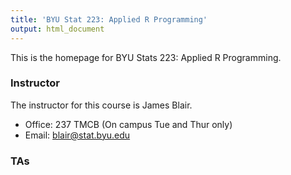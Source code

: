 ```yaml
---
title: 'BYU Stat 223: Applied R Programming'
output: html_document
---
```


This is the homepage for BYU Stats 223: Applied R Programming.

### Instructor
The instructor for this course is James Blair.

* Office: 237 TMCB (On campus Tue and Thur only)
* Email: [blair@stat.byu.edu](mailto:blair@stat.byu.edu)

### TAs